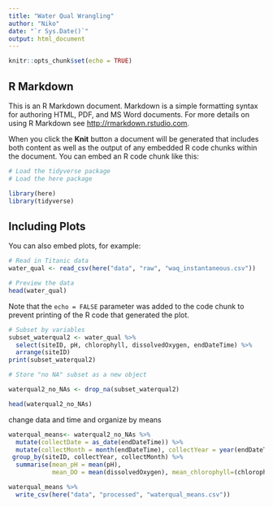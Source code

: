 ```yaml
---
title: "Water Qual Wrangling"
author: "Niko"
date: "`r Sys.Date()`"
output: html_document
---
```


```r
knitr::opts_chunk$set(echo = TRUE)
```

## R Markdown

This is an R Markdown document. Markdown is a simple formatting syntax for authoring HTML, PDF, and MS Word documents. For more details on using R Markdown see <http://rmarkdown.rstudio.com>.

When you click the **Knit** button a document will be generated that includes both content as well as the output of any embedded R code chunks within the document. You can embed an R code chunk like this:

```r
# Load the tidyverse package
# Load the here package

library(here)
library(tidyverse)

```

## Including Plots

You can also embed plots, for example:

```r
# Read in Titanic data
water_qual <- read_csv(here("data", "raw", "waq_instantaneous.csv"))

# Preview the data
head(water_qual)
```

Note that the `echo = FALSE` parameter was added to the code chunk to prevent printing of the R code that generated the plot.

```r
# Subset by variables
subset_waterqual2 <- water_qual %>%
  select(siteID, pH, chlorophyll, dissolvedOxygen, endDateTime) %>%
  arrange(siteID)
print(subset_waterqual2)
```

```r
# Store "no NA" subset as a new object

waterqual2_no_NAs <- drop_na(subset_waterqual2)

head(waterqual2_no_NAs)
```
change data and time and organize by means 
```r

waterqual_means<- waterqual2_no_NAs %>% 
  mutate(collectDate = as_date(endDateTime)) %>% 
  mutate(collectMonth = month(endDateTime), collectYear = year(endDateTime)) %>% 
 group_by(siteID, collectYear, collectMonth) %>% 
  summarise(mean_pH = mean(pH), 
            mean_DO = mean(dissolvedOxygen), mean_chlorophyll=(chlorophyll))


```


```r
waterqual_means %>%
  write_csv(here("data", "processed", "waterqual_means.csv"))
```

